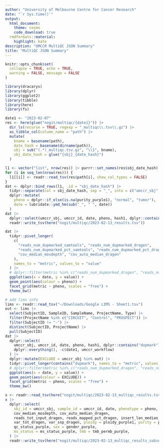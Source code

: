 ```yaml
---
author: "University of Melbourne Centre for Cancer Research"
date: "`r Sys.time()`"
output:
  html_document:
    theme: cosmo
    code_download: true
  rmdformats::material:
    highlight: kate
description: "UMCCR MultiQC JSON Summary"
title: "MultiQC JSON Summary"
---
```


```r
knitr::opts_chunk$set(
  collapse = TRUE, echo = TRUE,
  warning = FALSE, message = FALSE
)
```

```r
library(dracarys)
library(dplyr)
library(ggplot2)
library(tibble)
library(here)
library(fs)
```


```r
date1 <- "2023-02-07"
res <- here(glue("nogit/multiqc/{date1}")) |>
  dir_ls(recurse = TRUE, regexp = "_multiqc\\.tsv\\.gz") |>
  as_tibble_col(column_name = "path") |>
  mutate(
    bname = basename(path),
    date_hash = basename(dirname(path)),
    sbj = sub("(.*)_multiqc.tsv.gz", "\\1", bname),
    sbj_date_hash = glue("{sbj}_{date_hash}")
  )

l1 <- vector("list", nrow(res)) |> purrr::set_names(res$sbj_date_hash)
for (i in seq_len(nrow(res))) {
  l1[[i]] <- readr::read_tsv(res$path[i], show_col_types = FALSE)
}
dat <- dplyr::bind_rows(l1, .id = "sbj_date_hash") |>
  tidyr::separate(col = sbj_date_hash, sep = "_", into = c("umccr_sbj", "date1", "hash1")) |>
  dplyr::mutate(
    pheno = dplyr::if_else(is.na(purity_purple1), "normal", "tumor"),
    date = lubridate::ymd_hm(sub("_", " ", date))
  )
dat |>
  dplyr::select(umccr_sbj, umccr_id, date, pheno, hash1, dplyr::contains("dupmark"), dplyr::everything(), -c(date1, umccr_workflow)) |>
  readr::write_tsv(here("nogit/multiqc/2023-02-13_results.tsv"))

dat |>
  tidyr::pivot_longer(
    c(
      "reads_num_dupmarked_samtools", "reads_num_dupmarked_dragen",
      "reads_num_dupmarked_pct_samtools", "reads_num_dupmarked_pct_dragen",
      "cov_median_mosdepth", "cov_auto_median_dragen"
    ),
    names_to = "metric", values_to = "value"
  ) |>
  # dplyr::filter(metric %in% c("reads_num_dupmarked_dragen", "reads_num_dupmarked_samtools")) |>
  ggplot(aes(x = date, y = value)) +
  geom_point(aes(colour = pheno)) +
  facet_grid(metric ~ pheno, scales = "free") +
  theme_bw()
```

```r
# add lims info
lims <- readr::read_tsv("~/Downloads/Google LIMS - Sheet1.tsv")
out <- lims |>
  select(SubjectID, SampleID, SampleName, ProjectName, Type) |>
  filter(ProjectName %in% c("CIRCUIT", "Control", "PROSPECT")) |>
  filter(SubjectID != "-") |>
  distinct(SubjectID, ProjectName) |>
  pull(SubjectID)
dat |>
  dplyr::select(
    umccr_sbj, umccr_id, date, pheno, hash1, dplyr::contains("dupmark"),
    dplyr::everything(), -c(date1, umccr_workflow)
  ) |>
  dplyr::mutate(EXCLUDE = umccr_sbj %in% out) |>
  tidyr::pivot_longer(contains("dupmark"), names_to = "metric", values_to = "value") |>
  # dplyr::filter(metric %in% c("reads_num_dupmarked_dragen", "reads_num_dupmarked_samtools")) |>
  ggplot(aes(x = date, y = value)) +
  geom_point(aes(colour = EXCLUDE)) +
  facet_grid(metric ~ pheno, scales = "free") +
  theme_bw()
```

```r
x <- readr::read_tsv(here("nogit/multiqc/2023-02-13_multiqc_results.tsv.gz"))
x |>
  dplyr::select(
    sbj_id = umccr_sbj, sample_id = umccr_id, date, phenotype = pheno, hash6 = hash1,
    cov_median_mosdepth, cov_auto_median_dragen,
    reads_tot_input_dragen, reads_mapped_pct_dragen, insert_len_median_dragen,
    var_tot_dragen, var_snp_dragen, ploidy = ploidy_purple1, purity = purity_purple1,
    qc_status_purple, sex = gender_purple,
    ms_status = ms_status_purple, tmb = tmb_permb_purple,
  ) |>
  readr::write_tsv(here("nogit/multiqc/2023-02-13_multiqc_results_subset.tsv.gz"))
```

